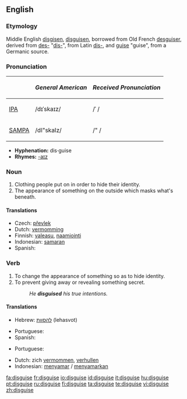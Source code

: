 ==English==

===Etymology===
Middle English [[disgisen]], [[disguisen]], borrowed from Old French [[desguiser]], derived from [[des-]] "[[dis-]]", from Latin [[dis-]], and [[guise]] "guise", from a Germanic source.

===Pronunciation===
{| border=1 cellpadding=5
! !! ''General American'' !! ''Received Pronunciation''
|-
| [[w:IPA|IPA]] || /dɪˈskaɪz/ || /ˈ /
|-
| [[w:SAMPA|SAMPA]] || /dI"skaIz/ || /" /
|}

*'''Hyphenation:''' dis·guise
*'''Rhymes:''' [[Rhymes:English:-aɪz|-aɪz]]

===Noun===
{{en-noun}} 

# Clothing people put on in order to hide their identity.
# The appearance of something on the outside which masks what's beneath.

====Translations====
* Czech: [[převlek]] {{m}}
*Dutch: [[vermomming]] {{f}}
*Finnish: [[valeasu]], [[naamiointi]]
*Indonesian: [[samar|samaran]]
* Spanish: {{t-|es|disfraz|m}}

===Verb===
{{en-verb|disguis|ing}}

# To change the appearance of something so as to hide identity.
# To prevent giving away or revealing something secret.
#:''He '''disguised''' his true intentions.''

====Translations====
{{trans-top|to change the appearance}}
*Hebrew: [[להסוות]] (lehasvot)
{{trans-mid}}
*Portuguese: {{t-|pt|disfarçar}}
*Spanish: {{t-|es|disfrazar}}
{{trans-bottom}}

{{trans-top|to prevent revealing something secret}}
*Portuguese: {{t+|pt|esconder}}
{{trans-mid}}
{{trans-bottom}}

{{checktrans}}
*Dutch: zich [[vermommen]], [[verhullen]]
*Indonesian: [[samar|menyamar]] / [[samar|menyamarkan]]

[[fa:disguise]]
[[fr:disguise]]
[[io:disguise]]
[[id:disguise]]
[[it:disguise]]
[[hu:disguise]]
[[pt:disguise]]
[[ru:disguise]]
[[fi:disguise]]
[[ta:disguise]]
[[te:disguise]]
[[vi:disguise]]
[[zh:disguise]]